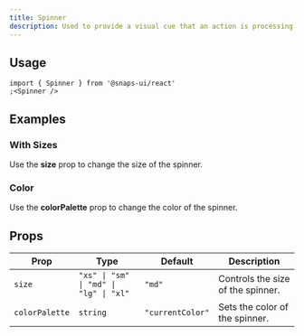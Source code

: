 ```yaml
---
title: Spinner
description: Used to provide a visual cue that an action is processing
---
```


<ExampleTabs name="spinner-basics" scope="spinner" />

## Usage

```tsx
import { Spinner } from '@snaps-ui/react'
;<Spinner />
```

## Examples

### With Sizes

Use the **size** prop to change the size of the spinner.

<ExampleTabs name="spinner-with-sizes" scope="spinner" />

### Color

Use the **colorPalette** prop to change the color of the spinner.

<ExampleTabs name="spinner-with-color" scope="spinner" />

## Props

| Prop           | Type                                   | Default          | Description                       |
| -------------- | -------------------------------------- | ---------------- | --------------------------------- |
| `size`         | `"xs" \| "sm" \| "md" \| "lg" \| "xl"` | `"md"`           | Controls the size of the spinner. |
| `colorPalette` | `string`                               | `"currentColor"` | Sets the color of the spinner.    |
